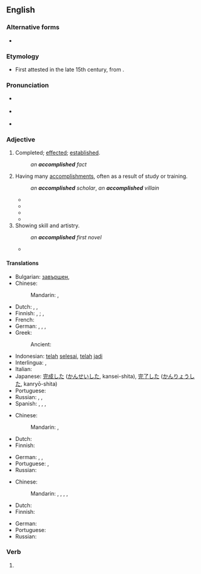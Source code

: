 ==English==

===Alternative forms===
* {{l|en|accomplisht}} {{qualifier|obsolete}}

===Etymology===
* First attested in the late 15th century, from {{suffix|en|accomplish|ed}}.

===Pronunciation===
* {{a|GenAm}} {{IPA|en|/ə.ˈkɑm.plɪʃt/}}
* {{a|RP}} {{IPA|en|/ə.ˈkɒm.plɪʃt/}}
* {{audio|en|en-us-accomplished.ogg|Audio (US)}}

===Adjective===
{{en-adj}}

# Completed; [[effected]]; [[established]].
#: ''an '''accomplished''' fact''
# Having many [[accomplishment]]s, often as a result of study or training.
#: ''an '''accomplished''' scholar'', ''an '''accomplished''' villain''
#* {{RQ:Milton Paradise Lost|IV|line=660|url=https://books.google.com/books?id=F08CAAAAQAAJ&pg=PP130|passage=Daughter of God and Man, '''accompliſht''' ''Eve'',}}
#* {{quote-book|en|title=Pioneers and Makers of Arkansas|author=Josiah Hazen Shinn|year=1967|page=335|ISBN=0806303115|passage=When Margaret Frances Desha returned to Batesville, the most '''accomplished''' woman of the town, she was wooed and won by William French Denton, a distinguished lawyer of Batesville, and a gift of Tennessee to Arkansas growth.}}
#* {{quote-book|en|title=A History of Young People in the West - Volume 1|author=Giovanni Levi & Jean-Claude Schmitt|year=1997|page=36|ISBN=0674404076|passage=The presence of the dog and hart further clarifies the meaning of these scenes: hunting was one of the ways in which an '''accomplished''' young man could assert himself.}}
#* {{quote-book|en|title=The Young Lady's Guide to Charm, Style & Femininity|author=Keisha Clark|year=2007|page=82|ISBN=1602472904|passage=Knowing this, makes all the difference in the world as to how you will be received as an '''accomplished''' young lady when you are presented to the world, and later presented to your Adam.}}
# Showing skill and artistry.
#: ''an '''accomplished''' first novel''
#* {{RQ:Austen Pride and Prejudice|III|pages=7–8|pageref=7|passage="Oh! yes—the handsomest young lady that ever was seen; and so '''accomplished'''!—She plays and sings all day long. In the next room is a new instrument just come down for her—a present from my master; she comes here to-morrow with him."}}

====Translations====
{{trans-top|completed}}
* Bulgarian: [[завършен]], {{t+|bg|съвършен}}
* Chinese:
*: Mandarin: {{t|cmn|[[完成]][[了]][[的]]|tr=wánchéng le de}}, {{t|cmn|[[既成]][[的]]|tr=jìchéng de}}
* Dutch: {{t+|nl|voldaan}}, {{t+|nl|voldane}}, {{t+|nl|voltrokken}}
* Finnish: {{t+|fi|loppuun suoritettu}}, {{t+|fi|toteutettu}} {{q|completed}}; {{t|fi|tunnettu}}, {{t|fi|hyväksytty}} {{q|established, of fact}}
* French: {{t+|fr|accompli}}
* German: {{t+|de|erreicht}}, {{t+|de|realisiert}}, {{t+|de|bewerkstelligt}}, {{t+|de|vollendet}}
* Greek:
*: Ancient: {{t|grc|τέλειος}}
{{trans-mid}}
* Indonesian: [[telah]] [[selesai]], [[telah]] [[jadi]]
* Interlingua: {{t|ia|complite}}, {{t|ia|experte}}
* Italian: {{t+|it|compiuto}}
* Japanese: [[完成]]した ([[かんせい]]した, kansei-shita), [[完了]]した ([[かんりょう]]した, kanryō-shita)
* Portuguese: {{t+|pt|realizado}}
* Russian: {{t+|ru|завершённый}}, {{t+|ru|совершённый}}, {{t+|ru|зако́нченный}}
* Spanish: {{t+|es|logrado}}, {{t+|es|realizado}}, {{t+|es|cumplido}}, {{t+|es|consumado}}
{{trans-bottom}}

{{trans-top|having many accomplishments}}
* Chinese:
*: Mandarin: {{t|cmn|[[有]][[造詣]][[的]]}}, {{t|cmn|[[有]][[造诣]][[的]]|tr=yǒu zàoyì de}}
* Dutch: {{t+|nl|bedreven}}
* Finnish: {{t+|fi|pätevä}}
{{trans-mid}}
* German: {{t+|de|vollendet}}, {{t+|de|fähig}}, {{t+|de|versiert}}
* Portuguese: {{t+|pt|bem-sucedido}}, {{t+|pt|realizado}}
* Russian: {{t+|ru|зако́нченный}}
{{trans-bottom}}

{{trans-top|showing skill}}
* Chinese:
*: Mandarin: {{t+|cmn|純熟}}, {{t+|cmn|纯熟|tr=chúnshú}}, {{t+|cmn|熟練}}, {{t+|cmn|熟练|tr=shúliàn}}, {{t|cmn|[[精通]][[的]]|tr=jīngtōng de}}
* Dutch: {{t+|nl|bedreven}}
* Finnish: {{t+|fi|ansiokas}}
{{trans-mid}}
* German: {{t+|de|vollendet}}
* Portuguese: {{t+|pt|genial}}
* Russian: {{t-needed|ru}}
{{trans-bottom}}

===Verb===
{{head|en|verb form}}

# {{en-past of|accomplish}}